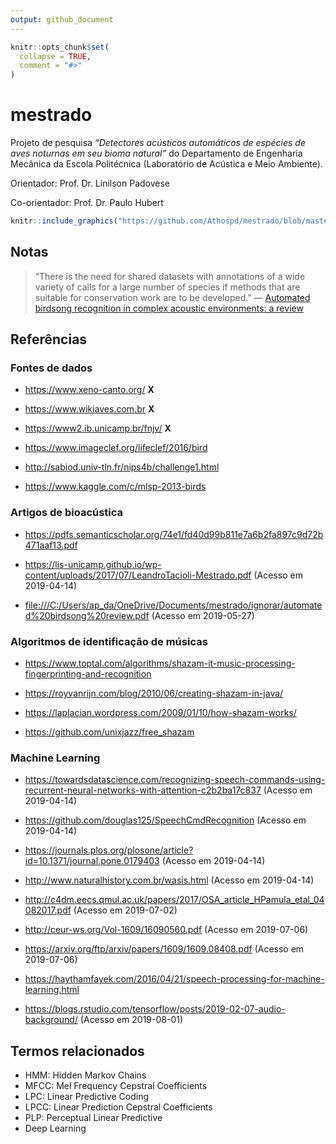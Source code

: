 ```yaml
---
output: github_document
---
```


<!-- README.md is generated from README.Rmd. Please edit that file -->

```r
knitr::opts_chunk$set(
  collapse = TRUE,
  comment = "#>"
)
```
# mestrado

Projeto de pesquisa *"Detectores acústicos automáticos de espécies de aves noturnas em seu bioma natural"* do Departamento de Engenharia Mecânica da Escola Politécnica (Laboratório de Acústica e Meio Ambiente).

Orientador: Prof. Dr. Linilson Padovese

Co-orientador: Prof. Dr. Paulo Hubert

```r
knitr::include_graphics("https://github.com/Athospd/mestrado/blob/master/inst/img/wavesurfer_example.png?raw=true")
```


## Notas

> "There is the need for shared datasets with annotations of a wide variety of calls for a large number of species if methods that are suitable for conservation work are to be developed."
> --- [Automated birdsong recognition in complex acoustic environments: a review](https://onlinelibrary.wiley.com/doi/full/10.1111/jav.01447)


## Referências

### Fontes de dados

- [https://www.xeno-canto.org/](https://www.xeno-canto.org/) **X**

- [https://www.wikiaves.com.br](https://www.wikiaves.com.br) **X**

- [https://www2.ib.unicamp.br/fnjv/](https://www2.ib.unicamp.br/fnjv/) **X**

- [https://www.imageclef.org/lifeclef/2016/bird](https://www.imageclef.org/lifeclef/2016/bird)

- [http://sabiod.univ-tln.fr/nips4b/challenge1.html](http://sabiod.univ-tln.fr/nips4b/challenge1.html)

- [https://www.kaggle.com/c/mlsp-2013-birds](https://www.kaggle.com/c/mlsp-2013-birds)

### Artigos de bioacústica

- [https://pdfs.semanticscholar.org/74e1/fd40d99b811e7a6b2fa897c9d72b471aaf13.pdf](https://pdfs.semanticscholar.org/74e1/fd40d99b811e7a6b2fa897c9d72b471aaf13.pdf)

- [https://lis-unicamp.github.io/wp-content/uploads/2017/07/LeandroTacioli-Mestrado.pdf](https://lis-unicamp.github.io/wp-content/uploads/2017/07/LeandroTacioli-Mestrado.pdf) (Acesso em 2019-04-14)

- [file:///C:/Users/ap_da/OneDrive/Documents/mestrado/ignorar/automated%20birdsong%20review.pdf](file:///C:/Users/ap_da/OneDrive/Documents/mestrado/ignorar/automated%20birdsong%20review.pdf) (Acesso em 2019-05-27)

### Algoritmos de identificação de músicas

- [https://www.toptal.com/algorithms/shazam-it-music-processing-fingerprinting-and-recognition](https://www.toptal.com/algorithms/shazam-it-music-processing-fingerprinting-and-recognition)

- [https://royvanrijn.com/blog/2010/06/creating-shazam-in-java/](https://royvanrijn.com/blog/2010/06/creating-shazam-in-java/)

- [https://laplacian.wordpress.com/2009/01/10/how-shazam-works/](https://laplacian.wordpress.com/2009/01/10/how-shazam-works/)

- [https://github.com/unixjazz/free_shazam](https://github.com/unixjazz/free_shazam)

### Machine Learning

- [https://towardsdatascience.com/recognizing-speech-commands-using-recurrent-neural-networks-with-attention-c2b2ba17c837](https://towardsdatascience.com/recognizing-speech-commands-using-recurrent-neural-networks-with-attention-c2b2ba17c837) (Acesso em 2019-04-14)

- [https://github.com/douglas125/SpeechCmdRecognition](https://github.com/douglas125/SpeechCmdRecognition) (Acesso em 2019-04-14)

- [https://journals.plos.org/plosone/article?id=10.1371/journal.pone.0179403](https://journals.plos.org/plosone/article?id=10.1371/journal.pone.0179403) (Acesso em 2019-04-14)

- [http://www.naturalhistory.com.br/wasis.html](http://www.naturalhistory.com.br/wasis.html) (Acesso em 2019-04-14)

- [http://c4dm.eecs.qmul.ac.uk/papers/2017/OSA_article_HPamula_etal_04082017.pdf](http://c4dm.eecs.qmul.ac.uk/papers/2017/OSA_article_HPamula_etal_04082017.pdf) (Acesso em 2019-07-02)

- [http://ceur-ws.org/Vol-1609/16090560.pdf](http://ceur-ws.org/Vol-1609/16090560.pdf) (Acesso em 2019-07-06)

- [https://arxiv.org/ftp/arxiv/papers/1609/1609.08408.pdf](https://arxiv.org/ftp/arxiv/papers/1609/1609.08408.pdf) (Acesso em 2019-07-06)

- [https://haythamfayek.com/2016/04/21/speech-processing-for-machine-learning.html](https://haythamfayek.com/2016/04/21/speech-processing-for-machine-learning.html)

- [https://blogs.rstudio.com/tensorflow/posts/2019-02-07-audio-background/](https://blogs.rstudio.com/tensorflow/posts/2019-02-07-audio-background/) (Acesso em 2019-08-01)

## Termos relacionados

- HMM: Hidden Markov Chains
- MFCC: Mel Frequency Cepstral Coefficients
- LPC: Linear Predictive Coding
- LPCC: Linear Prediction Cepstral Coefficients
- PLP: Perceptual Linear Predictive
- Deep Learning

